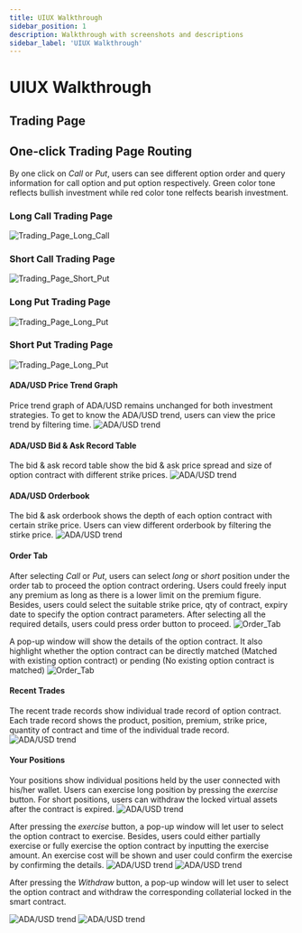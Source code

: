 ```yaml
---
title: UIUX Walkthrough
sidebar_position: 1
description: Walkthrough with screenshots and descriptions
sidebar_label: 'UIUX Walkthrough'
---
```


# UIUX Walkthrough

## Trading Page

## One-click Trading Page Routing

By one click on *Call* or *Put*, users can see different option order and query information for call option and put option respectively. Green color tone reflects bullish investment while red color tone relfects bearish investment.

### Long Call Trading Page
![Trading_Page_Long_Call](/img/Trading_Page_Long_Call.png)

### Short Call Trading Page
![Trading_Page_Short_Put](/img/Trading_Page_Short_Call.png)

### Long Put Trading Page
![Trading_Page_Long_Put](/img/Trading_Page_Long_Put.png)

### Short Put Trading Page
![Trading_Page_Long_Put](/img/Trading_Page_Short_Put.png)

#### ADA/USD Price Trend Graph
Price trend graph of ADA/USD remains unchanged for both investment strategies. To get to know the ADA/USD trend, users can view the price trend by filtering time.
![ADA/USD trend](/img/ADA:USD_Trend.png)

#### ADA/USD Bid & Ask Record Table
The bid & ask record table show the bid & ask price spread and size of option contract with different strike prices.
![ADA/USD trend](/img/ADA:USD_Bid&Ask-Spread_Bid&Ask-Size_Table.png)

#### ADA/USD Orderbook
The bid & ask orderbook shows the depth of each option contract with certain strike price. Users can view different orderbook by filtering the stirke price.
![ADA/USD trend](/img/Orderbook.png)

#### Order Tab
After selecting *Call* or *Put*, users can select *long* or *short* position under the order tab to proceed the option contract ordering. Users could freely input any premium as long as there is a lower limit on the premium figure. Besides, users could select the suitable strike price, qty of contract, expiry date to specify the option contract parameters. After selecting all the required details, users could press order button to proceed. 
![Order_Tab](/img/Order_Tab.png)

A pop-up window will show the details of the option contract. It also highlight whether the option contract can be directly matched (Matched with existing option contract) or pending (No existing option contract is matched)
![Order_Tab](/img/Order_Confirmation.png)

#### Recent Trades
The recent trade records show individual trade record of option contract. Each trade record shows the product, position, premium, strike price, quantity of contract and time of the individual trade record.
![ADA/USD trend](/img/Recent_Trade_Record.png)

#### Your Positions
Your positions show individual positions held by the user connected with his/her wallet. Users can exercise long position by pressing the *exercise* button. For short positions, users can withdraw the locked virtual assets after the contract is expired.
![ADA/USD trend](/img/Your_Positions.png)

After pressing the *exercise* button, a pop-up window will let user to select the option contract to exercise. Besides, users could either partially exercise or fully exercise the option contract by inputting the exercise amount. An exercise cost will be shown and user could confirm the exercise by confirming the details.
![ADA/USD trend](/img/Option_Contract_Exercise_1.png) ![ADA/USD trend](/img/Option_Contract_Exercise_2.png)

After pressing the *Withdraw* button, a pop-up window will let user to select the option contract and withdraw the corresponding collaterial locked in the smart contract. 

![ADA/USD trend](/img/Collaterial_Withdrawal_1.png) ![ADA/USD trend](/img/Collaterial_Withdrawal_2.png)
